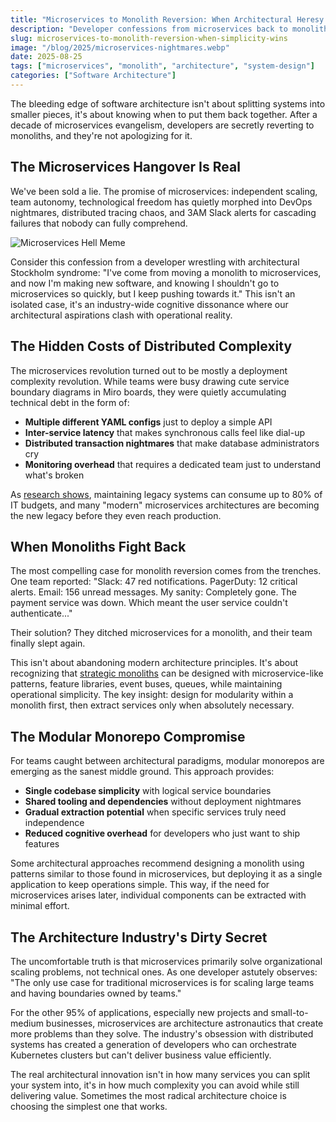 ```yaml
---
title: "Microservices to Monolith Reversion: When Architectural Heresy Pays Off"
description: "Developer confessions from microservices back to monolith. The journey from distributed complexity to strategic simplicity"
slug: microservices-to-monolith-reversion-when-simplicity-wins
image: "/blog/2025/microservices-nightmares.webp"
date: 2025-08-25
tags: ["microservices", "monolith", "architecture", "system-design"]
categories: ["Software Architecture"]
---
```


The bleeding edge of software architecture isn't about splitting systems into smaller pieces, it's about knowing when to put them back together. After a decade of microservices evangelism, developers are secretly reverting to monoliths, and they're not apologizing for it.

## The Microservices Hangover Is Real

We've been sold a lie. The promise of microservices: independent scaling, team autonomy, technological freedom has quietly morphed into DevOps nightmares, distributed tracing chaos, and 3AM Slack alerts for cascading failures that nobody can fully comprehend.

![Microservices Hell Meme](/blog/2025/microservicehell-meme.webp)

Consider this confession from a developer wrestling with architectural Stockholm syndrome: "I've come from moving a monolith to microservices, and now I'm making new software, and knowing I shouldn't go to microservices so quickly, but I keep pushing towards it." This isn't an isolated case, it's an industry-wide cognitive dissonance where our architectural aspirations clash with operational reality.

## The Hidden Costs of Distributed Complexity

The microservices revolution turned out to be mostly a deployment complexity revolution. While teams were busy drawing cute service boundary diagrams in Miro boards, they were quietly accumulating technical debt in the form of:

- **Multiple different YAML configs** just to deploy a simple API
- **Inter-service latency** that makes synchronous calls feel like dial-up
- **Distributed transaction nightmares** that make database administrators cry
- **Monitoring overhead** that requires a dedicated team just to understand what's broken

As [research shows](https://javarevisited.substack.com/p/monolith-vs-microservices-the-1m), maintaining legacy systems can consume up to 80% of IT budgets, and many "modern" microservices architectures are becoming the new legacy before they even reach production.

## When Monoliths Fight Back

The most compelling case for monolith reversion comes from the trenches. One team reported: "Slack: 47 red notifications. PagerDuty: 12 critical alerts. Email: 156 unread messages. My sanity: Completely gone. The payment service was down. Which meant the user service couldn't authenticate..."

Their solution? They ditched microservices for a monolith, and their team finally slept again.

This isn't about abandoning modern architecture principles. It's about recognizing that [strategic monoliths](https://www.amazon.ca/Strategic-Monoliths-Microservices-Innovation-Architecture/dp/0137355467) can be designed with microservice-like patterns, feature libraries, event buses, queues, while maintaining operational simplicity. The key insight: design for modularity within a monolith first, then extract services only when absolutely necessary.

## The Modular Monorepo Compromise

For teams caught between architectural paradigms, modular monorepos are emerging as the sanest middle ground. This approach provides:

- **Single codebase simplicity** with logical service boundaries
- **Shared tooling and dependencies** without deployment nightmares
- **Gradual extraction potential** when specific services truly need independence
- **Reduced cognitive overhead** for developers who just want to ship features

Some architectural approaches recommend designing a monolith using patterns similar to those found in microservices, but deploying it as a single application to keep operations simple. This way, if the need for microservices arises later, individual components can be extracted with minimal effort.

## The Architecture Industry's Dirty Secret

The uncomfortable truth is that microservices primarily solve organizational scaling problems, not technical ones. As one developer astutely observes: "The only use case for traditional microservices is for scaling large teams and having boundaries owned by teams."

For the other 95% of applications, especially new projects and small-to-medium businesses, microservices are architecture astronautics that create more problems than they solve. The industry's obsession with distributed systems has created a generation of developers who can orchestrate Kubernetes clusters but can't deliver business value efficiently.

The real architectural innovation isn't in how many services you can split your system into, it's in how much complexity you can avoid while still delivering value. Sometimes the most radical architecture choice is choosing the simplest one that works.